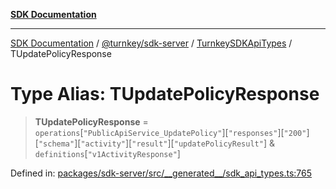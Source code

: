 [**SDK Documentation**](../../../../../README.mdx)

***

[SDK Documentation](../../../../../packages.mdx) / [@turnkey/sdk-server](../../../README.mdx) / [TurnkeySDKApiTypes](../README.mdx) / TUpdatePolicyResponse

# Type Alias: TUpdatePolicyResponse

> **TUpdatePolicyResponse** = `operations`\[`"PublicApiService_UpdatePolicy"`\]\[`"responses"`\]\[`"200"`\]\[`"schema"`\]\[`"activity"`\]\[`"result"`\]\[`"updatePolicyResult"`\] & `definitions`\[`"v1ActivityResponse"`\]

Defined in: [packages/sdk-server/src/\_\_generated\_\_/sdk\_api\_types.ts:765](https://github.com/tkhq/sdk/blob/e1b1a69bdd608320aaf03cc2dbbf68dc0c52b28d/packages/sdk-server/src/__generated__/sdk_api_types.ts#L765)
